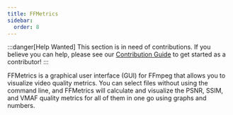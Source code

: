 ```yaml
---
title: FFMetrics
sidebar:
  order: 8
---
```




:::danger[Help Wanted]
This section is in need of contributions. If you believe you can help, please see our [Contribution Guide](../contribution-guide.mdx) to get started as a contributor!
:::

FFMetrics is a graphical user interface (GUI) for FFmpeg that allows you to visualize video quality metrics. You can select files without using the command line, and FFMetrics will calculate and visualize the PSNR, SSIM, and VMAF quality metrics for all of them in one go using graphs and numbers.